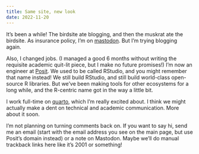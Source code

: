```yaml
---
title: Same site, new look
date: 2022-11-20
---
```


It's been a while! The birdsite ate blogging, and then the muskrat ate the birdsite. As insurance policy, I'm on [mastodon](https://mastodon.social/@scheidegger). But I'm trying blogging again.

Also, I changed jobs. (I managed a good 6 months without writing the requisite academic quit-lit piece, but I make no future promises!) I'm now an engineer at [Posit](https://posit.co). We used to be called RStudio, and you might remember that name instead! We still build RStudio, and still build world-class open-source R libraries. But we've been making tools for other ecosystems for a long while, and the R-centric name got in the way a little bit.

I work full-time on [quarto](https://quarto.org), which I'm really excited about. I think we might actually make a dent on technical and academic communication. More about it soon.

I'm not planning on turning comments back on. If you want to say hi, send me an email (start with the email address you see on the main page, but use Posit's domain instead) or a note on Mastodon. Maybe we'll do manual trackback links here like it's 2001 or something!